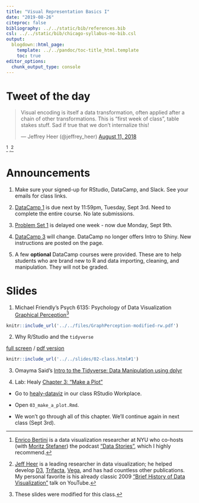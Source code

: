 ```yaml
---
title: "Visual Representation Basics I"
date: "2019-08-26"
citeproc: false
bibliography: ../../static/bib/references.bib
csl: ../../static/bib/chicago-syllabus-no-bib.csl
output:
  blogdown::html_page:
    template: ../../pandoc/toc-title_html.template
    toc: true
editor_options: 
  chunk_output_type: console
---
```


# Tweet of the day

<blockquote class="twitter-tweet" data-lang="en"><p lang="en" dir="ltr">Visual encoding is itself a data transformation, often applied after a chain of other transformations. This is “first week of class”, table stakes stuff. Sad if true that we don’t internalize this!</p>&mdash; Jeffrey Heer (@jeffrey_heer) <a href="https://twitter.com/jeffrey_heer/status/1028353025889333248?ref_src=twsrc%5Etfw">August 11, 2018</a></blockquote>
<script async src="https://platform.twitter.com/widgets.js" charset="utf-8"></script>^[[Enrico Bertini](http://enrico.bertini.io/) is a data visualization researcher at NYU who co-hosts (with [Moritz Stefaner](http://truth-and-beauty.net/)) the podcast ["Data Stories"](http://datastori.es/), which I highly recommend.] ,^[[Jeff Heer](https://homes.cs.washington.edu/~jheer/) is a leading researcher in data visualization; he helped develop [D3](https://d3js.org/), [Trifacta](https://www.trifacta.com/), [Vega](https://vega.github.io/vega/), and has had countless other publications. My personal favorite is his already classic 2009 ["Brief History of Data Visualization"](https://www.youtube.com/watch?v=N00g9Q9stBo) talk on YouTube.]

# Announcements

1. Make sure your signed-up for RStudio, DataCamp, and Slack. See your emails for class links.

2. [DataCamp 1](../../assignment/01-datacamp.html) is due next by 11:59pm, Tuesday, Sept 3rd. Need to complete the entire course. No late submissions.

3. [Problem Set 1](../../assignment/01-problem-set.html) is delayed one week - now due Monday, Sept 9th. 

4. [DataCamp 3](../../assignment/03-datacamp.html) will change. DataCamp no longer offers Intro to Shiny. New instructions are posted on the page.

5. A few **optional** DataCamp courses were provided. These are to help students who are brand new to R and data importing, cleaning, and manipulation. They will not be graded.


# Slides

1. Michael Friendly's Psych 6135: Psychology of Data Visualization [Graphical Perception](../../files/GraphPerception-modified-rw.pdf)^[These slides were modified for this class.]

```r
knitr::include_url('../../files/GraphPerception-modified-rw.pdf')
```

2. Why R/Studio and the `tidyverse`

[full screen](../../slides/02-class.html#1) / [pdf version](../../files/dsba5122-fall2019-02-class.pdf)

```r
knitr::include_url('../../slides/02-class.html#1')
```

3. Omayma Said's [Intro to the Tidyverse: Data Manipulation using dplyr](https://speakerdeck.com/omaymas/data-manipulation-with-dplyr-first-steps)

4. Lab: Healy [Chapter 3: "Make a Plot"](http://socviz.co/makeplot.html#makeplot)

- Go to [healy-dataviz](https://rstudio.cloud/spaces/22733/project/160035) in our class RStudio Workplace.

- Open `03_make_a_plot.Rmd`.

- We won't go through all of this chapter. We'll continue again in next class (Sept 3rd).
